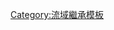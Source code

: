 {{PSomme}}<includeonly>[[Category:索姆河支流|{{PAGENAME}}]]</includeonly><noinclude>[[Category:流域繼承模板]]</noinclude>